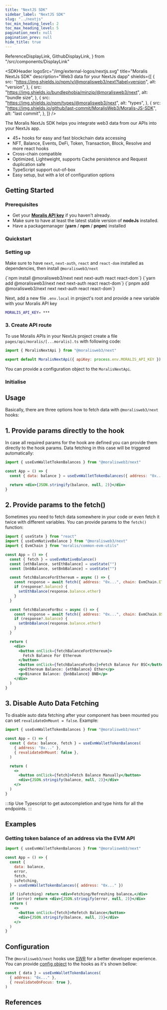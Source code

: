 ```yaml
---
title: "NextJS SDK"
sidebar_label: "NextJS SDK"
slug: "../nextjs"
toc_min_heading_level: 2
toc_max_heading_level: 5
pagination_next: null
pagination_prev: null
hide_title: true
---
```


  ReferenceDisplayLink,
  GithubDisplayLink,
} from "/src/components/DisplayLink"

<SDKHeader
  logoSrc="/img/external-logos/nextjs.svg"
  title="Moralis NextJs SDK"
  description="Web3 data for your NextJs dapp"
  shields={[
    {
      src: "https://img.shields.io/npm/v/@moralisweb3/next?label=version",
      alt: "version",
    },
    {
      src: "https://img.shields.io/bundlephobia/minzip/@moralisweb3/next",
      alt: "bundle size",
    },
    {
      src: "https://img.shields.io/npm/types/@moralisweb3/next",
      alt: "types",
    },
    {
      src: "https://img.shields.io/github/last-commit/MoralisWeb3/Moralis-JS-SDK",
      alt: "last commit",
    },
  ]}
/>

The Moralis NextJs SDK helps you integrate web3 data from our APIs into your NextJs app.

- 45+ hooks for easy and fast blockchain data accessing
- NFT, Balance, Events, DeFi, Token, Transaction, Block, Resolve and more react hooks
- Cross-chain compatible
- Optimized, Lightweight, supports Cache persistence and Request duplication safe
- TypeScript support out-of-box
- Easy setup, but with a lot of configuration options

## Getting Started

### Prerequisites

- Get your [**Moralis API key**](http://localhost:3000/web3-data-api/get-your-api-key) if you haven't already.
- Make sure to have at least the latest stable version of **nodeJs** installed.
- Have a packagemanager (**yarn** / **npm** / **pnpm**) installed

### Quickstart

<JsQuickstart />

### Setting up

Make sure to have `next`, `next-auth`, `react` and `react-dom` installed as dependencies, then install `@moralisweb3/next`

<Tabs groupId="package-manager" queryString>
  <TabItem value="npm" label="npm" default>
    <CodeBlock language="shell" showLineNumbers>
      {`npm install @moralisweb3/next next next-auth react react-dom`}
    </CodeBlock>
  </TabItem>
  <TabItem value="yarn" label="yarn">
    <CodeBlock language="shell" showLineNumbers>
      {`yarn add @moralisweb3/next next next-auth react react-dom`}
    </CodeBlock>
  </TabItem>
  <TabItem value="pnpm" label="pnpm">
    <CodeBlock language="shell" showLineNumbers>
      {`pnpm add  @moralisweb3/next next next-auth react react-dom`}
    </CodeBlock>
  </TabItem>
</Tabs>

Next, add a new file `.env.local` in project's root and provide a new variable with your Moralis API key

```sh
MORALIS_API_KEY= ***
```

### 3. Create API route

To use Moralis APIs in your NextJs project create a file `pages/api/moralis/[...moralis].ts` with following code:

```js
import { MoralisNextApi } from "@moralisweb3/next"

export default MoralisNextApi({ apiKey: process.env.MORALIS_API_KEY })
```

You can provide a configuration object to the `MoralisNextApi`.

### Initialise

## Usage

Basically, there are three options how to fetch data with `@moralisweb3/next` hooks:

## 1. Provide params directly to the hook

In case all required params for the hook are defined you can provide them directly to the hook params. Data fetching in this case will be triggered automatically:

```jsx
import { useEvmWalletTokenBalances } from "@moralisweb3/next"

const App = () => {
  const { data: balance } = useEvmWalletTokenBalances({ address: "0x..." })

  return <div>{JSON.stringify(balance, null, 2)}</div>
}
```

## 2. Provide params to the fetch()

Sometimes you need to fetch data somewhere in your code or even fetch it twice with different variables. You can provide params to the `fetch()` function:

```jsx
import { useState } from "react"
import { useEvmNativeBalance } from "@moralisweb3/next"
import { EvmChain } from "moralis/common-evm-utils"

const App = () => {
  const { fetch } = useEvmNativeBalance()
  const [ethBalance, setEthBalance] = useState("")
  const [bnbBalance, setBnbBalance] = useState("")

  const fetchBalanceForEthereum = async () => {
    const response = await fetch({ address: "0x...", chain: EvmChain.ETHEREUM })
    if (response?.balance) {
      setEthBalance(response.balance.ether)
    }
  }

  const fetchBalanceForBsc = async () => {
    const response = await fetch({ address: "0x...", chain: EvmChain.BSC })
    if (response?.balance) {
      setBnbBalance(response.balance.ether)
    }
  }

  return (
    <div>
      <button onClick={fetchBalanceForEthereum}>
        Fetch Balance For Ethereum
      </button>
      <button onClick={fetchBalanceForBsc}>Fetch Balance For BSC</button>
      <p>Ethereum Balance: {ethBalance} Ether</p>
      <p>Binance Balance: {bnbBalance} BNB</p>
    </div>
  )
}
```

## 3. Disable Auto Data Fetching

To disable auto data fetching after your component has been mounted you can set `revalidateOnMount = false`. Example:

```jsx
import { useEvmWalletTokenBalances } from "@moralisweb3/next"

const App = () => {
  const { data: balance, fetch } = useEvmWalletTokenBalances(
    { address: "0x..." },
    { revalidateOnMount: false },
  )

  return (
    <>
      <button onClick={fetch}>Fetch Balance Manually</button>
      <div>{JSON.stringify(balance, null, 2)}</div>
    </>
  )
}
```

:::tip
Use Typescript to get autocompletion and type hints for all the endpoints.
:::

## Examples

### Getting token balance of an address via the EVM API

```jsx
import { useEvmWalletTokenBalances } from "@moralisweb3/next"

const App = () => {
  const {
    data: balance,
    error,
    fetch,
    isFetching,
  } = useEvmWalletTokenBalances({ address: "0x..." })

  if (isFetching) return <div>Fetching/Refreshing balance…</div>
  if (error) return <div>{JSON.stringify(error, null, 2)}</div>
  return (
    <>
      <button onClick={fetch}>Refetch Balance</button>
      <div>{JSON.stringify(balance, null, 2)}</div>
    </>
  )
}
```

## Configuration

The `@moralisweb3/next` hooks use [SWR](https://swr.vercel.app/) for a better developer experience. You can provide [config object](https://swr.vercel.app/docs/options#options) to the hooks as it's shown bellow:

```jsx
const { data } = useEvmWalletTokenBalances(
  { address: "0x..." },
  { revalidateOnFocus: true },
)
```

## References

<SimpleGrid>
  <ReferenceDisplayLink
    label="NextJs SDK References"
    subLabel="Technical documentation"
    href="https://github.com/MoralisWeb3/Moralis-JS-SDK/tree/main/packages/next"
  />
  <GithubDisplayLink
    label="Github repo"
    subLabel="View code and contribute"
    href="https://github.com/MoralisWeb3/Moralis-JS-SDK/tree/main/packages/next"
  />
</SimpleGrid>
